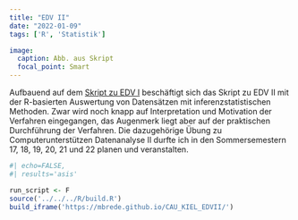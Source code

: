 ```yaml
---
title: "EDV II"
date: "2022-01-09"
tags: ['R', 'Statistik']

image:
  caption: Abb. aus Skript
  focal_point: Smart
---
```


Aufbauend auf dem [Skript zu EDV I](skripte/edvi) beschäftigt sich das Skript zu EDV II mit der R-basierten Auswertung von Datensätzen mit inferenzstatistischen Methoden. Zwar wird noch knapp auf Interpretation und Motivation der Verfahren eingegangen, das Augenmerk liegt aber auf der praktischen Durchführung der Verfahren.
Die dazugehörige Übung zu Computerunterstützen Datenanalyse II durfte ich in den Sommersemestern 17, 18, 19, 20, 21 und 22 planen und veranstalten.


```r
#| echo=FALSE,
#| results='asis'

run_script <- F
source('../../../R/build.R')
build_iframe('https://mbrede.github.io/CAU_KIEL_EDVII/')
```